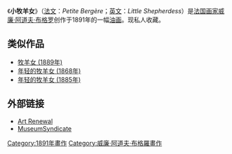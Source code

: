 {{Painting| image_file=Petite bergère.jpg
| title=小牧羊女 (1891年)
| artist=[[威廉·阿道夫·布格罗|威廉·阿道夫·布格罗]]
| year=1891年
| type=[[油画|油画]]
| height_metric= 155.5
| width_metric=  86.5
| museum=私人收藏}}

《'''小牧羊女'''》（[[法文|法文]]：''Petite Bergère''；[[英文|英文]]：''Little Shepherdess''）是[[法国|法国]][[画家|画家]][[威廉·阿道夫·布格罗|威廉·阿道夫·布格罗]]创作于1891年的一幅[[油画|油画]]。现私人收藏。

==类似作品==
*[[牧羊女_(1889年)|牧羊女 (1889年)]]
*[[年轻的牧羊女_(1868年)|年轻的牧羊女 (1868年)]]
*[[年轻的牧羊女_(1885年)|年轻的牧羊女 (1885年)]]

== 外部链接 ==
*[http://www.artrenewal.org/asp/database/image.asp?id=1091 Art Renewal]{{dead link|date=2017年12月 |bot=InternetArchiveBot |fix-attempted=yes }} 
*[http://www.museumsyndicate.com/item.php?item=7926 MuseumSyndicate] {{Wayback|url=http://www.museumsyndicate.com/item.php?item=7926 |date=20100105154829 }}

{{paint-stub}}
[[Category:1891年畫作|Category:1891年畫作]]
[[Category:威廉·阿道夫·布格羅畫作|Category:威廉·阿道夫·布格羅畫作]]